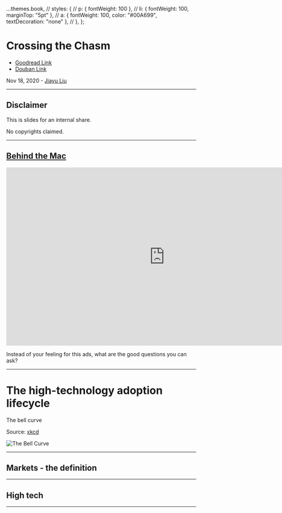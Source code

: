 
  ...themes.book,
  // styles: {
  //   p: { fontWeight: 100 },
  //   li: { fontWeight: 100, marginTop: "5pt" },
  //   a: { fontWeight: 100, color: "#00A699", textDecoration: "none" },
  // },
};

<Head>
  <title>Crossing the Chasm</title>
</Head>

# Crossing the Chasm

- [Goodread Link](https://www.goodreads.com/book/show/61329.Crossing_the_Chasm)
- [Douban Link](https://book.douban.com/subject/3320425/)

Nov 18, 2020 - <a href="mailto:jiayu@hey.com">Jiayu Liu</a>

---

## Disclaimer

This is slides for an internal share.

No copyrights claimed.

---

## [Behind the Mac](https://youtu.be/b3VcGKv9Cfw)

<iframe
  width="840"
  height="473"
  src="https://www.youtube.com/embed/b3VcGKv9Cfw"
  frameborder="0"
  allow="accelerometer; autoplay; clipboard-write; encrypted-media; gyroscope; picture-in-picture"
  allowfullscreen
></iframe>

Instead of your feeling for this ads, what are the good questions you can ask?

---

# The high-technology adoption lifecycle

The bell curve

Source: [xkcd](https://www.explainxkcd.com/wiki/index.php/2118:_Normal_Distribution)

![The Bell Curve](https://www.explainxkcd.com/wiki/images/c/c9/normal_distribution.png)

---

## Markets - the definition

---

## High tech

---
